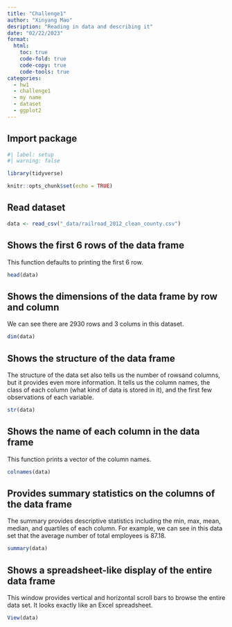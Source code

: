 ```yaml
---
title: "Challenge1"
author: "Xinyang Mao"
desription: "Reading in data and describing it"
date: "02/22/2023"
format:
  html:
    toc: true
    code-fold: true
    code-copy: true
    code-tools: true
categories:
  - hw1
  - challenge1
  - my name
  - dataset
  - ggplot2
---
```

## Import package
```r
#| label: setup
#| warning: false

library(tidyverse)

knitr::opts_chunk$set(echo = TRUE)
```


## Read dataset
```r

data <- read_csv("_data/railroad_2012_clean_county.csv")
```
## Shows the first 6 rows of the data frame
This function defaults to printing the first 6 row.
```r
head(data)
```
## Shows the dimensions of the data frame by row and column
We can see there are 2930 rows and 3 colums in this dataset.
```r
dim(data)
```
## Shows the structure of the data frame
The structure of the data set also tells us the number of rowsand columns, but it provides even more information. It tells us the column names, the class of each column (what kind of data is stored in it), and the first few observations of each variable.
```r
str(data)
```
## Shows the name of each column in the data frame
This function prints a vector of the column names.
```r
colnames(data)
```
## Provides summary statistics on the columns of the data frame
The summary provides descriptive statistics including the min, max, mean, median, and quartiles of each column. For example, we can see in this data set that the average number of total employees is 87.18.
```r
summary(data)
```
## Shows a spreadsheet-like display of the entire data frame
This window provides vertical and horizontal scroll bars to browse the entire data set. It looks exactly like an Excel spreadsheet.
```r
View(data)
```


